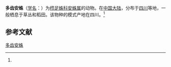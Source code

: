 {{Speciesbox
| name = 多齿安蛛
| status = 
| status_system = 
| image = 
| genus = Anahita
| species = multidentata
| authority = (Schenkel, 1937)<ref name='id14431'>{{cite web| url =http://www.bioinfo.cn/db05/BjdwSpecies.php?action=view&id=14431| title =多齿安蛛| work =《中国动物物种编目数据库》| publisher =中国科学院微生物研究所| author =中国科学院动物研究所| accessdate =2009-04-28| deadurl =yes| archiveurl =https://web.archive.org/web/20160305051054/http://www.bioinfo.cn/db05/BjdwSpecies.php?action=view&id=14431| archivedate =2016-03-05}}</ref>
}}

'''多齿安蛛'''（[[学名|学名]]：{{lang|la|''Anahita multidentata''}}）为[[栉足蛛科|栉足蛛科]][[安蛛属|安蛛属]]的动物。在[[中国大陆|中国大陆]]，分布于[[四川|四川]]等地，一般栖息于草丛和稻田。该物种的模式产地在四川。<ref name='id14431'/>

== 参考文献 ==
{{reflist}}

{{Wikispecies|Anahita multidentata}}

[[Category:安蛛属|多齿安蛛]]


{{蜘蛛小作品}}